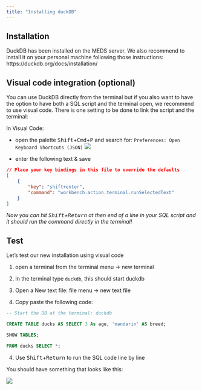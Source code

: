 ```yaml
---
title: "Installing duckDB"
---
```



## Installation

DuckDB has been installed on the MEDS server. We also recommend to install it on your personal machine following those instructions: https://duckdb.org/docs/installation/


## Visual code integration (optional)

You can use DuckDB directly from the terminal but if you also want to have the option to have both a SQL script and the terminal open, we recommend to use visual code. There is one setting to be done to link the script and the terminal:

In Visual Code:

- open the palette <kbd>Shift</kbd>+<kbd>Cmd</kbd>+<kbd>P</kbd> and search for: `Preferences: Open Keyboard Shortcuts (JSON)` ![](img/duckdb-vscode_setup.png)

- enter the following text & save
```json
// Place your key bindings in this file to override the defaults
[
    {
        "key": "shift+enter",
        "command": "workbench.action.terminal.runSelectedText"
    }
]

```

*Now you can hit <kbd>Shift</kbd>+<kbd>Return</kbd> at then end of a line in your SQL script and it should run the command directly in the terminal!*

## Test

Let's test our new installation using visual code

1. open a terminal from the terminal menu -> new terminal

2. In the terminal type `duckdb`, this should start duckdb

2. Open a New text file: file menu -> new text file

3. Copy paste the following code: 

```sql
-- Start the DB at the terminal: duckdb

CREATE TABLE ducks AS SELECT 3 As age, 'mandarin' AS breed;

SHOW TABLES;

FROM ducks SELECT *;
```
4. Use <kbd>Shift</kbd>+<kbd>Return</kbd> to run the SQL code line by line

You should have something that looks like this:

![](img/duckdb-vscode_test.png)
